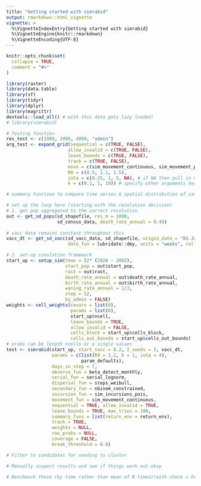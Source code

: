 ```yaml
---
title: "Getting started with simrabid"
output: rmarkdown::html_vignette
vignette: >
  %\VignetteIndexEntry{Getting started with simrabid}
  %\VignetteEngine{knitr::rmarkdown}
  %\VignetteEncoding{UTF-8}
---
```


```r
knitr::opts_chunk$set(
  collapse = TRUE,
  comment = "#>"
)
```

```r
library(raster)
library(data.table)
library(sf)
library(tidyr)
library(dplyr)
library(magrittr)
devtools::load_all() # with this data gets lazy loaded!
# library(simrabid)

```


```r
# Testing function
res_test <- c(1000, 2000, 4000, "admin")
arg_test <- expand_grid(sequential = c(TRUE, FALSE), 
                       allow_invalid = c(TRUE, FALSE),
                       leave_bounds = c(TRUE, FALSE), 
                       track = c(TRUE, FALSE),
                       move = c(sim_movement_continuous, sim_movement_prob), # if prob get weights for each cell! 
                       R0 = c(0.5, 1.1, 1.5), 
                       iota = c(0.25, 1, 5, NA), # if NA then pull in mock empirical incursion data
                       k = c(0.1, 1, 10)) # specify other arguments here (single value)

# summary function to compare time series & spatial distribution of cases

# set up the loop here (starting with the resolution decision)
# 1. get pop aggregated to the correct resolution
out <- get_sd_pops(sd_shapefile, res_m = 1000, 
                   sd_census_data, death_rate_annual = 0.48)
  
# vacc data remains constant throughout this
vacc_dt <- get_sd_vacc(sd_vacc_data, sd_shapefile, origin_date = "01-Jan-2002",
                       date_fun = lubridate::dmy, units = "weeks", rollup = 4) 

# 2. set-up simulation framework
start_up <- setup_sim(tmax = 52* (2020 - 2002), 
                      start_pop = out$start_pop, 
                      rast = out$rast, 
                      death_rate_annual = out$death_rate_annual, 
                      birth_rate_annual = out$birth_rate_annual,
                      waning_rate_annual = 1/3,
                      step = 52, 
                      by_admin = FALSE)
weights <- cell_weights(covars = list(0),
                        params = list(0),
                        start_up$ncell, 
                        leave_bounds = TRUE,
                        allow_invalid = FALSE,
                        cells_block = start_up$cells_block,
                        cells_out_bounds = start_up$cells_out_bounds) 
# probs can be length ncells or a single values
test <- simrabid(start_up, start_vacc = 0.2, I_seeds = 3, vacc_dt,
                 params = c(list(R0 = 1.2, k = 1, iota = 4),
                            param_defaults),
                 days_in_step = 7,
                 observe_fun = beta_detect_monthly,
                 serial_fun = serial_lognorm,
                 dispersal_fun = steps_weibull,
                 secondary_fun = nbinom_constrained,
                 incursion_fun = sim_incursions_pois,
                 movement_fun = sim_movement_continuous,
                 sequential = TRUE, allow_invalid = TRUE,
                 leave_bounds = TRUE, max_tries = 100,
                 summary_funs = list(return_env = return_env),
                 track = TRUE,
                 weights = NULL,
                 row_probs = NULL,
                 coverage = FALSE,
                 break_threshold = 0.8) 

```


```r

# Filter to candidates for sending to cluster

# Manually inspect results and see if things work out okay

```



```r

# Benchmark those (by time rather than mean of N times)(with check = FALSE)

```

